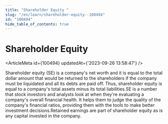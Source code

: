 ```yaml
---
title: "Shareholder Equity "
slug: "/en/learn/shareholder-equity--100494"
id: "100494"
hide_table_of_contents: true
---
```



# Shareholder Equity 

<ArticleMeta id={100494} updatedAt={'2023-09-26 13:58:47'} />
<div className='border-solid border-b border-t-0 my-4 border-[var(--ifm-color-gray-300)]' />

Shareholder equity (SE) is a company's net worth and it is equal to the total dollar amount that would be returned to the shareholders if the company must be liquidated and all its debts are paid off. Thus, shareholder equity is equal to a company's total assets minus its total liabilities.SE is a number that stock investors and analysts look at when they're evaluating a company's overall financial health. It helps them to judge the quality of the company's financial ratios, providing them with the tools to make better investment decisions.Retained earnings are part of shareholder equity as is any capital invested in the company.
